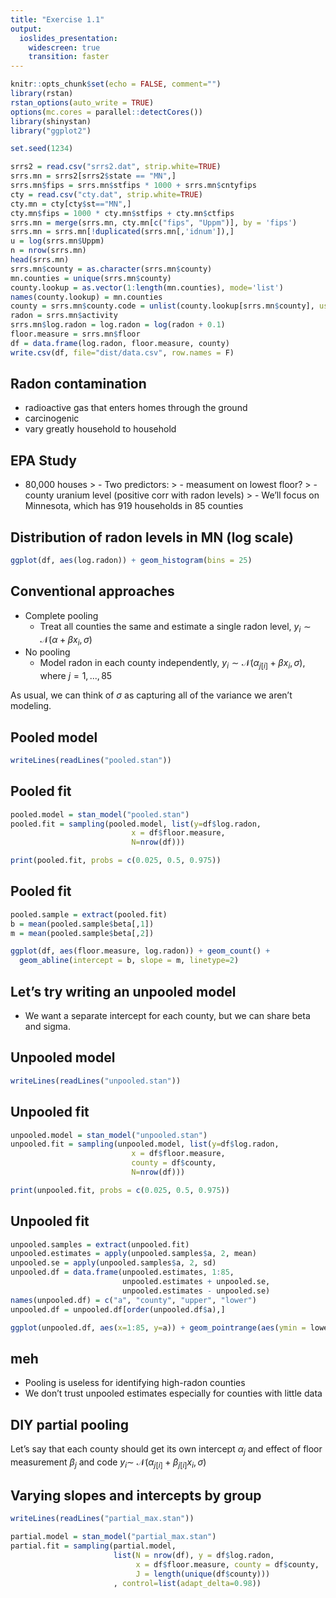 ```yaml
---
title: "Exercise 1.1"
output: 
  ioslides_presentation:
    widescreen: true
    transition: faster
---
```


```r
knitr::opts_chunk$set(echo = FALSE, comment="")
library(rstan)
rstan_options(auto_write = TRUE)
options(mc.cores = parallel::detectCores())
library(shinystan)
library("ggplot2")

set.seed(1234)
```

```r
srrs2 = read.csv("srrs2.dat", strip.white=TRUE)
srrs.mn = srrs2[srrs2$state == "MN",]
srrs.mn$fips = srrs.mn$stfips * 1000 + srrs.mn$cntyfips
cty = read.csv("cty.dat", strip.white=TRUE)
cty.mn = cty[cty$st=="MN",]
cty.mn$fips = 1000 * cty.mn$stfips + cty.mn$ctfips
srrs.mn = merge(srrs.mn, cty.mn[c("fips", "Uppm")], by = 'fips')
srrs.mn = srrs.mn[!duplicated(srrs.mn[,'idnum']),]
u = log(srrs.mn$Uppm)
n = nrow(srrs.mn)
head(srrs.mn)
srrs.mn$county = as.character(srrs.mn$county)
mn.counties = unique(srrs.mn$county)
county.lookup = as.vector(1:length(mn.counties), mode='list')
names(county.lookup) = mn.counties
county = srrs.mn$county.code = unlist(county.lookup[srrs.mn$county], use.names=F)
radon = srrs.mn$activity
srrs.mn$log.radon = log.radon = log(radon + 0.1)
floor.measure = srrs.mn$floor
df = data.frame(log.radon, floor.measure, county)
write.csv(df, file="dist/data.csv", row.names = F)
```

## Radon contamination
- radioactive gas that enters homes through the ground
- carcinogenic
- vary greatly household to household

## EPA Study
- 80,000 houses
> - Two predictors:
>    - measument on lowest floor?
>    - county uranium level (positive corr with radon levels)
> - We'll focus on Minnesota, which has 919 households in 85 counties

## Distribution of radon levels in MN (log scale)
```r
ggplot(df, aes(log.radon)) + geom_histogram(bins = 25)
```

## Conventional approaches
* Complete pooling
    - Treat all counties the same and estimate a single radon level,
    $y_i \sim \mathcal{N}(\alpha + \beta x_i, \sigma)$
* No pooling
    - Model radon in each county independently,
    $y_i \sim \mathcal{N}(\alpha_{j[i]} + \beta x_i, \sigma)$, where $j = 1, ..., 85$
    
As usual, we can think of $\sigma$ as capturing all of the variance we aren't modeling.

## Pooled model
```r
writeLines(readLines("pooled.stan"))
```

## Pooled fit
```r
pooled.model = stan_model("pooled.stan")
pooled.fit = sampling(pooled.model, list(y=df$log.radon,
                           x = df$floor.measure,
                           N=nrow(df)))
```
```r
print(pooled.fit, probs = c(0.025, 0.5, 0.975))
```
## Pooled fit
```r
pooled.sample = extract(pooled.fit)
b = mean(pooled.sample$beta[,1])
m = mean(pooled.sample$beta[,2])

ggplot(df, aes(floor.measure, log.radon)) + geom_count() +
  geom_abline(intercept = b, slope = m, linetype=2)
```

## Let's try writing an unpooled model
- We want a separate intercept for each county, but we can share beta and sigma.

## Unpooled model
```r
writeLines(readLines("unpooled.stan"))
```

## Unpooled fit
```r
unpooled.model = stan_model("unpooled.stan")
unpooled.fit = sampling(unpooled.model, list(y=df$log.radon,
                           x = df$floor.measure,
                           county = df$county,
                           N=nrow(df)))
```
```r
print(unpooled.fit, probs = c(0.025, 0.5, 0.975))
```

## Unpooled fit
```r
unpooled.samples = extract(unpooled.fit)
unpooled.estimates = apply(unpooled.samples$a, 2, mean)
unpooled.se = apply(unpooled.samples$a, 2, sd)
unpooled.df = data.frame(unpooled.estimates, 1:85, 
                         unpooled.estimates + unpooled.se,
                         unpooled.estimates - unpooled.se)
names(unpooled.df) = c("a", "county", "upper", "lower")
unpooled.df = unpooled.df[order(unpooled.df$a),]

ggplot(unpooled.df, aes(x=1:85, y=a)) + geom_pointrange(aes(ymin = lower, ymax = upper))
```
<!--
## Visual comparisons between pooled and unpooled
- TODO ?
-->

## meh
- Pooling is useless for identifying high-radon counties
- We don't trust unpooled estimates especially for counties with little data

## DIY partial pooling
Let's say that each county should get its own intercept $\alpha_j$ and effect of floor measurement $\beta_j$ and code $y_i \sim ~ \mathcal{N}(\alpha_{j[i]} + \beta_{j[i]} x_i, \, \sigma)$

## Varying slopes and intercepts by group
```r
writeLines(readLines("partial_max.stan"))
```

```r
partial.model = stan_model("partial_max.stan")
partial.fit = sampling(partial.model,
                       list(N = nrow(df), y = df$log.radon,
                            x = df$floor.measure, county = df$county,
                            J = length(unique(df$county)))
                       , control=list(adapt_delta=0.98))
```

## 
